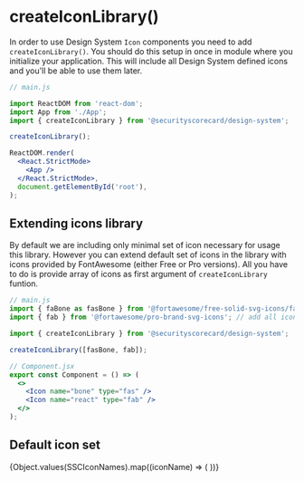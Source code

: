 

<Meta title="Theme/createIconLibrary()" />

# createIconLibrary()

In order to use Design System `Icon` components you need to add `createIconLibrary()`. You should
do this setup in once in module where you initialize your application. This will include all Design
System defined icons and you'll be able to use them later.

```jsx
// main.js

import ReactDOM from 'react-dom';
import App from './App';
import { createIconLibrary } from '@securityscorecard/design-system';

createIconLibrary();

ReactDOM.render(
  <React.StrictMode>
    <App />
  </React.StrictMode>,
  document.getElementById('root'),
);
```

## Extending icons library

By default we are including only minimal set of icon necessary for usage this library. However
you can extend default set of icons in the library with icons provided by FontAwesome (either
Free or Pro versions). All you have to do is provide array of icons as first argument of
`createIconLibrary` funtion.

```jsx
// main.js
import { faBone as fasBone } from '@fortawesome/free-solid-svg-icons/faAcorn';
import { fab } from '@fortawesome/pro-brand-svg-icons'; // add all icons from Brands set

import { createIconLibrary } from '@securityscorecard/design-system';

createIconLibrary([fasBone, fab]);

// Component.jsx
export const Component = () => (
  <>
    <Icon name="bone" type="fas" />
    <Icon name="react" type="fab" />
  </>
);
```

## Default icon set

<IconGallery>
  {Object.values(SSCIconNames).map((iconName) => (
    <IconItem key={iconName} name={iconName}>
      <Icon name={iconName} type={IconTypes.ssc} />
    </IconItem>
  ))}
</IconGallery>
